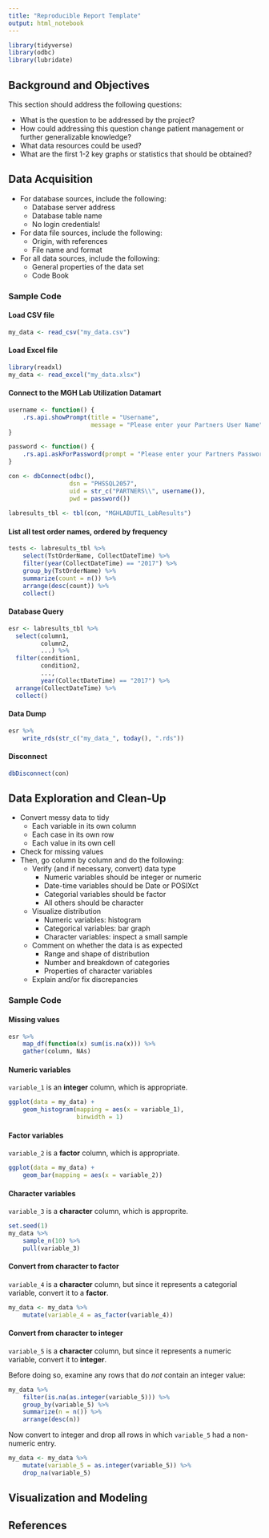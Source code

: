 ```yaml
---
title: "Reproducible Report Template"
output: html_notebook
--- 
```


```r
library(tidyverse)
library(odbc)
library(lubridate)
```

## Background and Objectives

This section should address the following questions:

* What is the question to be addressed by the project?
* How could addressing this question change patient management or further generalizable knowledge?
* What data resources could be used?
* What are the first 1-2 key graphs or statistics that should be obtained?


## Data Acquisition

* For database sources, include the following:
    * Database server address
    * Database table name
    * No login credentials!
* For data file sources, include the following:
    * Origin, with references
    * File name and format
* For all data sources, include the following:
    * General properties of the data set
    * Code Book

### Sample Code

#### Load CSV file

```r
my_data <- read_csv("my_data.csv")
```

#### Load Excel file

```r
library(readxl)
my_data <- read_excel("my_data.xlsx")
```

#### Connect to the MGH Lab Utilization Datamart

```r
username <- function() {
    .rs.api.showPrompt(title = "Username", 
                       message = "Please enter your Partners User Name")
}

password <- function() {
    .rs.api.askForPassword(prompt = "Please enter your Partners Password")
}

con <- dbConnect(odbc(),
                 dsn = "PHSSQL2057",
                 uid = str_c("PARTNERS\\", username()),
                 pwd = password())
  
labresults_tbl <- tbl(con, "MGHLABUTIL_LabResults")
```

#### List all test order names, ordered by frequency

```r
tests <- labresults_tbl %>%
    select(TstOrderName, CollectDateTime) %>%
    filter(year(CollectDateTime) == "2017") %>%
    group_by(TstOrderName) %>%
    summarize(count = n()) %>%
    arrange(desc(count)) %>%
    collect()
```

#### Database Query

```r
esr <- labresults_tbl %>%
  select(column1,
         column2,
         ...) %>%
  filter(condition1,
         condition2,
         ...,
         year(CollectDateTime) == "2017") %>%
  arrange(CollectDateTime) %>%
  collect()
```

#### Data Dump

```r
esr %>% 
    write_rds(str_c("my_data_", today(), ".rds"))
```

#### Disconnect

```r
dbDisconnect(con)
```


## Data Exploration and Clean-Up

* Convert messy data to tidy
    * Each variable in its own column
    * Each case in its own row
    * Each value in its own cell
* Check for missing values
* Then, go column by column and do the following:
    * Verify (and if necessary, convert) data type
        * Numeric variables should be integer or numeric
        * Date-time variables should be Date or POSIXct
        * Categorial variables should be factor
        * All others should be character
    * Visualize distribution
        * Numeric variables: histogram
        * Categorical variables: bar graph
        * Character variables: inspect a small sample
    * Comment on whether the data is as expected
        * Range and shape of distribution
        * Number and breakdown of categories
        * Properties of character variables
    * Explain and/or fix discrepancies

### Sample Code

#### Missing values

```r
esr %>%
    map_df(function(x) sum(is.na(x))) %>%
    gather(column, NAs)
```

#### Numeric variables

`variable_1` is an **integer** column, which is appropriate.

```r
ggplot(data = my_data) + 
    geom_histogram(mapping = aes(x = variable_1),
                   binwidth = 1)
```

#### Factor variables

`variable_2` is a **factor** column, which is appropriate.

```r
ggplot(data = my_data) + 
    geom_bar(mapping = aes(x = variable_2))
```

#### Character variables

`variable_3` is a **character** column, which is approprite.

```r
set.seed(1)
my_data %>%
    sample_n(10) %>%
    pull(variable_3)
```

#### Convert from character to factor

`variable_4` is a **character** column, but since it represents a categorial variable, convert it to a **factor**.

```r
my_data <- my_data %>%
    mutate(variable_4 = as_factor(variable_4))
```

#### Convert from character to integer

`variable_5` is a **character** column, but since it represents a numeric variable, convert it to **integer**.

Before doing so, examine any rows that do *not* contain an integer value:

```r
my_data %>%
    filter(is.na(as.integer(variable_5))) %>%
    group_by(variable_5) %>%
    summarize(n = n()) %>% 
    arrange(desc(n))
```

Now convert to integer and drop all rows in which `variable_5` had a non-numeric entry.

```r
my_data <- my_data %>%
    mutate(variable_5 = as.integer(variable_5)) %>%
    drop_na(variable_5)
```

## Visualization and Modeling


## References

